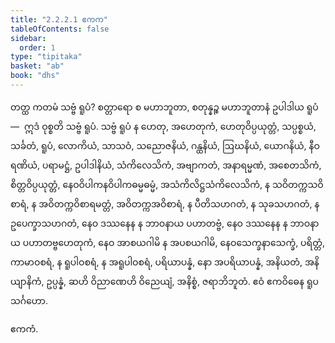 ```yaml
---
title: "2.2.2.1 ဧကက"
tableOfContents: false
sidebar:
  order: 1
type: "tipitaka"
basket: "ab"
book: "dhs"
---
```



<DynamicBreadcrumb />

<Division number="584" book="dhs">

<Paragraph number="1096" book="dhs">
တတ္ထ ကတမံ သဗ္ဗံ ရူပံ? စတ္တာရော စ မဟာဘူတာ, စတုန္နဉ္စ မဟာဘူတာနံ ဥပါဒါယ ရူပံ—  ဣဒံ ဝုစ္စတိ သဗ္ဗံ ရူပံ. သဗ္ဗံ ရူပံ န ဟေတု, အဟေတုကံ, ဟေတုဝိပ္ပယုတ္တံ, သပ္ပစ္စယံ, သင်္ခတံ, ရူပံ, လောကိယံ, သာသဝံ, သညောဇနိယံ, ဂန္ထနိယံ, ဩဃနိယံ, ယောဂနိယံ, နီဝရဏိယံ, ပရာမဋ္ဌံ, ဥပါဒါနိယံ, သံကိလေသိကံ, အဗျာကတံ, အနာရမ္မဏံ, အစေတသိကံ, စိတ္တဝိပ္ပယုတ္တံ, နေဝဝိပါကနဝိပါကဓမ္မဓမ္မံ, အသံကိလိဋ္ဌသံကိလေသိကံ, န သဝိတက္ကသဝိစာရံ, န အဝိတက္ကဝိစာရမတ္တံ, အဝိတက္ကအဝိစာရံ, န ပီတိသဟဂတံ, န သုခသဟဂတံ, န ဥပေက္ခာသဟဂတံ, နေဝ ဒဿနေန န ဘာဝနာယ ပဟာတဗ္ဗံ, နေဝ ဒဿနေန န ဘာဝနာယ ပဟာတဗ္ဗဟေတုကံ, နေဝ အာစယဂါမိ န အပစယဂါမိ, နေဝသေက္ခနာသေက္ခံ, ပရိတ္တံ, ကာမာဝစရံ, န ရူပါဝစရံ, န အရူပါဝစရံ, ပရိယာပန္နံ, နော အပရိယာပန္နံ, အနိယတံ, အနိယျာနိကံ, ဥပ္ပန္နံ, ဆဟိ ဝိညာဏေဟိ ဝိညေယျံ, အနိစ္စံ, ဇရာဘိဘူတံ.

</Paragraph>
</Division>

<Paragraph number="1097" type="center" book="dhs">
ဧဝံ ဧကဝိဓေန ရူပသင်္ဂဟော.

  
ဧကကံ.
</Paragraph>